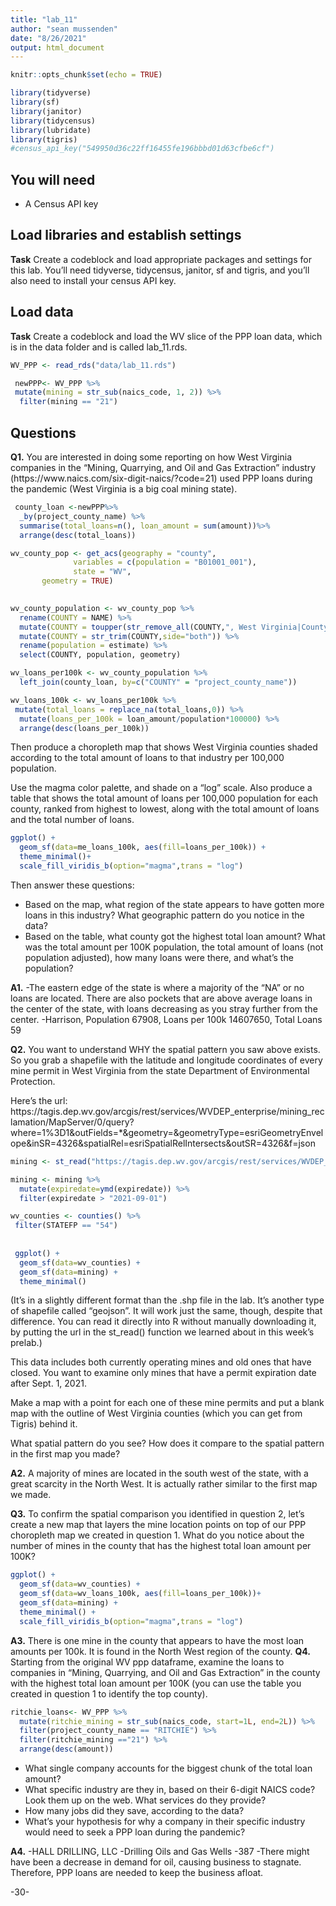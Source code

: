 ```yaml
---
title: "lab_11"
author: "sean mussenden"
date: "8/26/2021"
output: html_document
---
```


```r
knitr::opts_chunk$set(echo = TRUE)
```
```r
library(tidyverse)
library(sf)
library(janitor)
library(tidycensus)
library(lubridate)
library(tigris)
#census_api_key("549950d36c22ff16455fe196bbbd01d63cfbe6cf")
```
## You will need

* A Census API key

## Load libraries and establish settings

**Task** Create a codeblock and load appropriate packages and settings for this lab. You'll need tidyverse, tidycensus, janitor, sf and tigris, and you'll also need to install your census API key.

## Load data

**Task** Create a codeblock and load the WV slice of the PPP loan data, which is in the data folder and is called lab_11.rds.
```r
WV_PPP <- read_rds("data/lab_11.rds")
```
```r
 newPPP<- WV_PPP %>% 
 mutate(mining = str_sub(naics_code, 1, 2)) %>% 
  filter(mining == "21")
```
## Questions

**Q1.** You are interested in doing some reporting on how West Virginia companies in the "Mining, Quarrying, and Oil and Gas Extraction" industry (https://www.naics.com/six-digit-naics/?code=21) used PPP loans during the pandemic (West Virginia is a big coal mining state).  

```r
 county_loan <-newPPP%>% 
  _by(project_county_name) %>% 
  summarise(total_loans=n(), loan_amount = sum(amount))%>% 
  arrange(desc(total_loans))

wv_county_pop <- get_acs(geography = "county", 
              variables = c(population = "B01001_001"), 
              state = "WV",
       geometry = TRUE)
  

```
```r
wv_county_population <- wv_county_pop %>%
  rename(COUNTY = NAME) %>%
  mutate(COUNTY = toupper(str_remove_all(COUNTY,", West Virginia|County"))) %>%
  mutate(COUNTY = str_trim(COUNTY,side="both")) %>%
  rename(population = estimate) %>%
  select(COUNTY, population, geometry)

```
```r
wv_loans_per100k <- wv_county_population %>% 
  left_join(county_loan, by=c("COUNTY" = "project_county_name"))

``` 
```r
wv_loans_100k <- wv_loans_per100k %>% 
 mutate(total_loans = replace_na(total_loans,0)) %>%
  mutate(loans_per_100k = loan_amount/population*100000) %>%
  arrange(desc(loans_per_100k))
```
Then produce a choropleth map that shows West Virginia counties shaded according to the total amount of loans to that industry per 100,000 population.

Use the magma color palette, and shade on a "log" scale. Also produce a table that shows the total amount of loans per 100,000 population for each county, ranked from highest to lowest, along with the total amount of loans and the total number of loans.
```r
ggplot() + 
  geom_sf(data=me_loans_100k, aes(fill=loans_per_100k)) + 
  theme_minimal()+
  scale_fill_viridis_b(option="magma",trans = "log") 

```
Then answer these questions:

* Based on the map, what region of the state appears to have gotten more loans in this industry? What geographic pattern do you notice in the data?
* Based on the table, what county got the highest total loan amount? What was the total amount per 100K population, the total amount of loans (not population adjusted), how many loans were there, and what's the population?

**A1.**
-The eastern edge of the state is where a majority of the "NA" or no loans are located. There are also pockets that are above average loans in the center of the state, with loans decreasing as you stray further from the center. 
-Harrison, Population 67908, Loans per 100k 14607650, Total Loans 59


**Q2.** You want to understand WHY the spatial pattern you saw above exists.  So you grab a shapefile with the latitude and longitude coordinates of every mine permit in West Virginia from the state Department of Environmental Protection.

Here's the url: https://tagis.dep.wv.gov/arcgis/rest/services/WVDEP_enterprise/mining_reclamation/MapServer/0/query?where=1%3D1&outFields=*&geometry=&geometryType=esriGeometryEnvelope&inSR=4326&spatialRel=esriSpatialRelIntersects&outSR=4326&f=json
```r
mining <- st_read("https://tagis.dep.wv.gov/arcgis/rest/services/WVDEP_enterprise/mining_reclamation/MapServer/0/query?where=1%3D1&outFields=*&geometry=&geometryType=esriGeometryEnvelope&inSR=4326&spatialRel=esriSpatialRelIntersects&outSR=4326&f=json")
```
```r
mining <- mining %>% 
  mutate(expiredate=ymd(expiredate)) %>% 
  filter(expiredate > "2021-09-01")

wv_counties <- counties() %>% 
 filter(STATEFP == "54")
 
 
 ggplot() + 
  geom_sf(data=wv_counties) + 
  geom_sf(data=mining) +
  theme_minimal()
```
(It's in a slightly different format than the .shp file in the lab. It's another type of shapefile called "geojson".  It will work just the same, though, despite that difference. You can read it directly into R without manually downloading it, by putting the url in the st_read() function we learned about in this week's prelab.)

This data includes both currently operating mines and old ones that have closed.  You want to examine only mines that have a permit expiration date after Sept. 1, 2021.

Make a map with a point for each one of these mine permits and put a blank map with the outline of West Virginia counties (which you can get from Tigris) behind it.

What spatial pattern do you see? How does it compare to the spatial pattern in the first map you made?

**A2.**
A majority of mines are located in the south west of the state, with a great scarcity in the North West. It is actually rather similar to the first map we made.

**Q3.** To confirm the spatial comparison you identified in question 2, let's create a new map that layers the mine location points on top of our PPP choropleth map we created in question 1. What do you notice about the number of mines in the county that has the highest total loan amount per 100K?
```r
ggplot() + 
  geom_sf(data=wv_counties) + 
  geom_sf(data=wv_loans_100k, aes(fill=loans_per_100k))+ 
  geom_sf(data=mining) + 
  theme_minimal() +
  scale_fill_viridis_b(option="magma",trans = "log") 
```
**A3.**
There is one mine in the county that appears to have the most loan amounts per 100k. It is found in the North West region of the county. 
**Q4.** Starting from the original WV ppp dataframe, examine the loans to companies in "Mining, Quarrying, and Oil and Gas Extraction" in the county with the highest total loan amount per 100K (you can use the table you created in question 1 to identify the top county).
```r
ritchie_loans<- WV_PPP %>% 
  mutate(ritchie_mining = str_sub(naics_code, start=1L, end=2L)) %>%
  filter(project_county_name == "RITCHIE") %>%
  filter(ritchie_mining =="21") %>%
  arrange(desc(amount))

```
* What single company accounts for the biggest chunk of the total loan amount?
* What specific industry are they in, based on their 6-digit NAICS code? Look them up on the web. What services do they provide?
* How many jobs did they save, according to the data?
* What's your hypothesis for why a company in their specific industry would need to seek a PPP loan during the pandemic?

**A4.**
-HALL DRILLING, LLC
-Drilling Oils and Gas Wells
-387
-There might have been a decrease in demand for oil, causing business to stagnate. Therefore, PPP loans are needed to keep the business afloat. 

-30-
